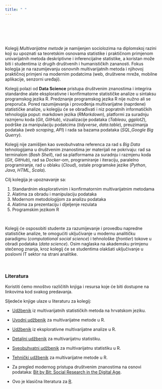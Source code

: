 ```yaml
---
title: " "
---
```


<br>
<br>
<br>
<br>



Kolegij *Multivarijatne metode* je namijenjen sociolozima na diplomskoj razini koji su upoznati sa teoretskim osnovama statistike i praktičnom primjenom univarijatnih metoda deskriptivne i inferencijalne statistike, a koristan može biti i studentima iz drugih društvenih i humanističkih zananosti. Fokus kolegija je na razumijevanju osnovnih multivarijatnih metoda i njihovoj praktičnoj primjeni na modernim podatcima (web, društvene mreže, mobilne aplikacije, senzorni uređaji).

Kolegij polazi od **Data Science** pristupa društvenim znanostima i integrira standardne alate eksplorativne i konfirmatorne statističke analize u sintaksu programskog jezika R. Predznanje programskog jezika R nije nužno ali se preporuča. Pored razumijevanja i provođenja multivarijatne (naprdene) statističke analize, u kolegiju će se obrađivati i niz popratnih informatičkih tehnologija poput: markdown jezika (*RMarkdown*), platformi za suradnju razmjenu koda (*Git*, *GitHub*), vizualizacije podataka (*Tableau*, *ggplot2*), podrške za manipulaciju podatcima (*tidyverse*, *data.table*), preuzimanja podataka (*web scraping*, *API*) i rada sa bazama podataka (*SQL*,*Google Big Querry*).


Kolegij nije zamišljen kao sveobuhvatna referenca za rad s *Big Data* tehnologijama u društvenim znanostima jer materijali ne pokrivaju: rad sa terminalom (*Bash Shell*), rad sa platformama za suradnju i razmjenu koda (*Git*, *GitHub*), rad sa *Docker*-om, programiranje i iteraciju, paralelno programiranje, rad u oblaku (*Cloud*), ostale programske jezike (*Python*, *Java*, *HTML*, *Scala*). 

Cilj kolegija je upoznavanje sa:

1) Standardnim eksplorativnim i konfirmatornim multivarijatnim metodama 
2) Alatima za obradu i manipulaciju podataka 
3) Modernom metodologijom za analizu podataka 
4) Alatima za prezentaciju i dijeljenje rezulata 
5) Programskim jezikom R


<br>

Kolegij će osposobiti studente za razumijevanje i provedbu napredne statističke analize, te omogućiti uključivanje u modernu analitičku paradigmu (*computational social science*) i tehnološke (*frontier*) tokove u obradi podataka (*data science*). Osim naglaska na akademsku primjenu stečenog znanja, kroz kolegij će se studentima olakšati uključivanje u poslovni IT sektor na strani analitike.


<br>

### Literatura

Koristiti ćemo mnoštvo različitih knjiga i resursa koje će biti dostupne na linkovima kod svakog predavanja.

Sljedeće knjige ulaze u literaturu za kolegij:

- [Udžbenik](http://www.alinea.hr/105.html) iz multivarijatnih statističkih metoda na hrvatskom jeziku.

- [Uvodni udžbenik](https://link.springer.com/book/10.1007/978-1-4419-9650-3) za multivarijatne metode u R.

- [Udžbenik](https://github.com/gabi493/ADEI/blob/master/Husson%20F.%20et%20al.%20-%20Exploratory%20Multivariate%20Analysis%20by%20Example%20-%20Using%20R%20-%202011.pdf) iz eksplorativne multivarijatne analize u R.

- [Detaljni udžbenik](https://www.springer.com/gp/book/9783642360046) za multivarijatnu statistiku.

- [Sveobuhvatni udžbenik](https://us.sagepub.com/en-us/nam/using-r-with-multivariate-statistics/book243861#contents) za multivarijatnu statistiku u R.

- [Tehnički udžbenik](https://web.uniroma1.it/memotef/sites/default/files/file%20lezioni/102b_textbook.pdf) za multivarijatne metode u R.

- Za pregled modernog pristupa društvenim znanostima na osnovi podataka: [Bit by Bit: Social Research in the Digital Age](https://www.bitbybitbook.com/en/1st-ed/preface/).

- Ovo je klasična literatura za [R](https://r4ds.had.co.nz/).

<br>

